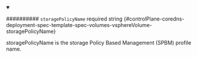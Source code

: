 
<details className="config-field" data-expandable="false" open>
<summary>

########## `storagePolicyName` <span className="config-field-required" data-required="false">required</span> <span className="config-field-type">string</span> <span className="config-field-default"></span> <span className="config-field-enum"></span> {#controlPlane-coredns-deployment-spec-template-spec-volumes-vsphereVolume-storagePolicyName}

storagePolicyName is the storage Policy Based Management (SPBM) profile name.

</summary>



</details>
